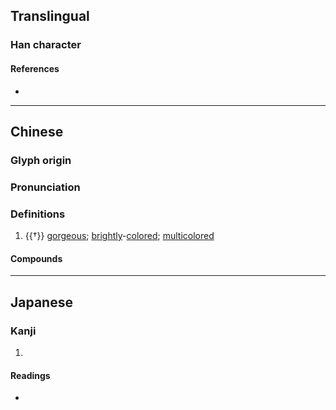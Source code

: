 {{character info/new}}
==Translingual==

===Han character===
{{Han char|rn=67|rad=文|as=09|sn=13|four=02427|canj=YKHSB,YKISB|ids=⿰文扁}}

====References====
* {{Han ref|kx=0477.120|dkj=13471|dj=0835.120|hdz=32170.210|uh=6592|ud=26002|bh=DDBD|bd=56765}}

----

==Chinese==
{{zh-forms}}

===Glyph origin===
{{Han etym}}

===Pronunciation===
{{zh-pron
|m=bān
|c=baan1
|mc=y
|oc=y
|cat=
}}

===Definitions===
{{zh-hanzi}}

# {{†}} [[gorgeous]]; [[brightly]]-[[colored]]; [[multicolored]]

====Compounds====
{{zh-der|斒斕}}

----

==Japanese==

===Kanji===
{{ja-kanji|grade=|rs=文09}}

# {{rfdef|ja|sort=文09}}

====Readings====
* {{ja-readings|on=はん,へん|kun=まだら}}